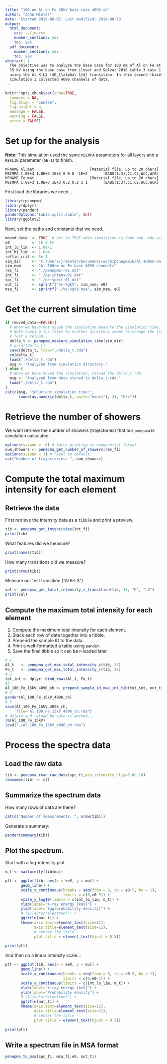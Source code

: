 ```yaml
---
title: "100 nm Al on Fe 20kV base case 4096 ch"
author: "John Minter"
date: 'Started 2018-08-07, Last modified: 2018-08-13'
output:
  html_document:
    css: ../jm.css
    number_sections: yes
    toc: yes
  pdf_document:
    number_sections: yes
    toc: yes
abstract: |
  The objective was to analyze the base case for 100 nm of Al on Fe at
  15 kV using the base case from Llovet and Salvat 2018 table 3 case 1
  using the Al K-L3 ($K_{\alpha\ 1}$) transition. In this second (baseline)
  simulation I collected 4096 channels of data.
---
```


```r
knitr::opts_chunk$set(echo=TRUE,
  comment = NA,
  fig.align = "centre",
  fig.height = 4,
  message = FALSE,
  warning = FALSE,
  error = FALSE)
```

# Set up for the analysis

**Note**: This simulation used the same `MSIMPA` parameters for all layers
and a `REFLIN` parameter (`5E-1`) to finish.

```
MFNAME Al.mat                         [Material file, up to 20 chars]
MSIMPA 1.0E+3 1.0E+3 1E+3 0 0 0 -1E+2       [EABS(1:3),C1,C2,WCC,WCR]
MFNAME Fe.mat                         [Material file, up to 20 chars]
MSIMPA 1.0E+3 1.0E+3 1E+3 0.2 0.2 1 1       [EABS(1:3),C1,C2,WCC,WCR]
```

First load the libraries we need...

```r
library(rpenepma)
library(dplyr)
library(pander)
panderOptions('table.split.table', Inf)
library(ggplot2)
```

Next, set the paths and constants that we need...

```r
moved_data  <- TRUE  # set to TRUE when simulation is done and .rda with data is moved...
e0          <- 15 # kV
int_lo_lim  <- 1.0e-1
int_hi_lim  <- 1.0e4
reflin_crit <- 5e-1
sim_dir     <- "C:/Users/jrminter/Documents/work/penepma16/Al-100nm-on-Fe/Al_100_Fe_15kV_4096_ch"
sim_nam     <- "Al-100nm-on-Fe-base-4096-channels"
res_fi      <- "./penepma-res.dat"
int_fi      <- "./pe-intens-01.dat"
spc_fi      <- "./pe-spect-01.dat"
out_ti      <- sprintf("%s-%gkV", sim_nam, e0)
msa_fi      <- sprintf("./%s-%gkV.msa", sim_nam, e0)
```


# Get the current simulation time

```r
if (moved_data==FALSE){
  # When we have not moved the simulation measure the simulation time.
  # Note copying the files to another directory seems to change the time
  # Test a reload.
  delta_t <- penepma_measure_simulation_time(sim_dir)
  # print(delta_t)
  save(delta_t, file="./delta_t.rda")
  rm(delta_t)
  load("./delta_t.rda")
  msg <- "Analyzed from simulation directory."
} else {
  # When we have moved the simulation, reload the delta_t.rda
  msg <- "Analyzed from data stored in delta_t.rda."
  load("./delta_t.rda")	
}
cat(c(msg, "\nCurrent simulation time:",
      round(as.numeric(delta_t, units="hours"), 3), "hrs"))

```

# Retrieve the number of showers

We want retrieve the number of showers (trajectories) that our `penepma16`
simulation calculated.

```r
options(scipen = -6) # force printing in exponential format
num_showers <- penepma_get_number_of_showers(res_fi)
options(scipen = 3) # reset to default
cat("Number of trajectories: ", num_showers)
```

# Compute the total maximum intensity for each element

## Retrieve the data

First retrieve the intensity data as a `tibble` and print a preview.

```r
tib <- penepma_get_intensities(int_fi)
print(tib)
```

What features did we measure?

```r
print(names(tib))
```

How many transitions did we measure?

```r
print(nrow(tib))
```

Measure our test transition ("Al K-L3")

```r
val <- penepma_get_total_intensity_z_transition(tib, 13, "K", "L3")
print(val)
```



## Compute the maximum total intensity for each element

1. Compute the maximum total intensity for each element.
2. Stack each row of data together into a tibble.
3. Prepend the sample ID to the data.
4. Print a well-formatted a table using `pander`.
5. Save the final tibble so it can be r-loaded later

```r
# 1
Al_t   <- penepma_get_max_total_intensity_z(tib, 13)
Fe_t   <- penepma_get_max_total_intensity_z(tib, 26)
# 2
tot_int <- dplyr::bind_rows(Al_t, Fe_t)
#3 
Al_100_Fe_15kV_4096_ch <- prepend_sample_id_max_int_tib(tot_int, out_ti)
# 4
pander(Al_100_Fe_15kV_4096_ch)
# 5
save(Al_100_Fe_15kV_4096_ch,
     file="Al_100_Fe_15kV_4096_ch.rda")
# delete and reload be sure it worked...
rm(Al_100_Fe_15kV)
load("./Al_100_Fe_15kV_4096_ch.rda")
```

# Process the spectra data

## Load the raw data

```r
tib <- penepma_read_raw_data(spc_fi,min_intensity_clip=5.0e-10)
rownames(tib) <- c()
```

## Summarize the spectrum data

How many rows of data are there?

```r
cat(c("Number of measurements: ", nrow(tib)))
```

Generate a summary:

```r
pander(summary(tib))
```

## Plot the spectrum.

Start with a log-intensity plot.


```r
m_t <- max(pretty(tib$mu))

plt <- ggplot(tib, aes(x = keV, y = mu)) +
       geom_line() + 
       scale_x_continuous(breaks = seq(from = 0, to = e0-5, by = 1),
                          limits = c(0,e0-5)) +
       scale_y_log10(limits = c(int_lo_lim, m_t)) +
       xlab(label="X-ray energy [keV]") +
       ylab(label="log(probability density)") +
       # (1/(eV*sr*electron)") +
       ggtitle(out_ti) +
       theme(axis.text=element_text(size=12),
             axis.title=element_text(size=12),
             # center the title
             plot.title = element_text(hjust = 0.5))
       
print(plt)
```
And then on a linear intensity scale...

```r

plt <- ggplot(tib, aes(x = keV, y = mu)) +
       geom_line() + 
       scale_x_continuous(breaks = seq(from = 0, to = e0-5, by = 1),
                          limits = c(0,e0-5)) +
       scale_y_continuous(limits = c(int_lo_lim, m_t)) +
       xlab(label="X-ray energy [keV]") +
       ylab(label="Probability density") +
       # (1/(eV*sr*electron)") +
       ggtitle(out_ti) +
       theme(axis.text=element_text(size=12),
             axis.title=element_text(size=12),
             # center the title
             plot.title = element_text(hjust = 0.5))
       
print(plt)
```

## Write a spectrum file in MSA format

```r
penepma_to_msa(spc_fi, msa_fi,e0, out_ti)
```


